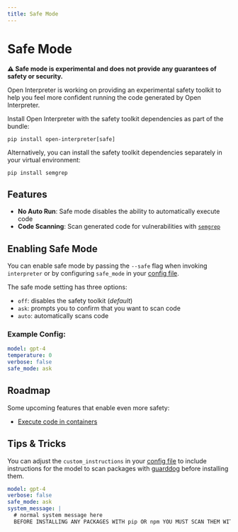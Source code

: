 ---
title: Safe Mode
---

# Safe Mode

**⚠️ Safe mode is experimental and does not provide any guarantees of safety or security.**

Open Interpreter is working on providing an experimental safety toolkit to help you feel more confident running the code generated by Open Interpreter.

Install Open Interpreter with the safety toolkit dependencies as part of the bundle:

```shell
pip install open-interpreter[safe]
```

Alternatively, you can install the safety toolkit dependencies separately in your virtual environment:

```shell
pip install semgrep
```

## Features

- **No Auto Run**: Safe mode disables the ability to automatically execute code
- **Code Scanning**: Scan generated code for vulnerabilities with [`semgrep`](https://semgrep.dev/)

## Enabling Safe Mode

You can enable safe mode by passing the `--safe` flag when invoking `interpreter` or by configuring `safe_mode` in your [config file](https://github.com/KillianLucas/open-interpreter#configuration).

The safe mode setting has three options:

- `off`: disables the safety toolkit (_default_)
- `ask`: prompts you to confirm that you want to scan code
- `auto`: automatically scans code

### Example Config:

```yaml
model: gpt-4
temperature: 0
verbose: false
safe_mode: ask
```

## Roadmap

Some upcoming features that enable even more safety:

- [Execute code in containers](https://github.com/KillianLucas/open-interpreter/pull/459)

## Tips & Tricks

You can adjust the `custom_instructions` in your [config file](https://github.com/KillianLucas/open-interpreter#configuration) to include instructions for the model to scan packages with [guarddog](https://github.com/DataDog/guarddog) before installing them.

```yaml
model: gpt-4
verbose: false
safe_mode: ask
system_message: |
  # normal system message here
  BEFORE INSTALLING ANY PACKAGES WITH pip OR npm YOU MUST SCAN THEM WITH `guarddog` FIRST. Run `guarddog pypi scan $package` for pip packages and `guarddog npm scan $package` for npm packages. `guarddog` only accepts one package name at a time.
```
